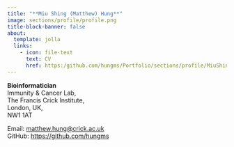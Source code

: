 ```yaml
---
title: "**Miu Shing (Matthew) Hung**"
image: sections/profile/profile.png
title-block-banner: false
about:
  template: jolla
  links:
    - icon: file-text
      text: CV
      href: https:/github.com/hungms/Portfolio/sections/profile/MiuShingHungCV2024.pdf
---
```


**Bioinformatician**  
Immunity & Cancer Lab,  
The Francis Crick Institute,  
London, UK,  
NW1 1AT  
  
Email: [matthew.hung@crick.ac.uk](matthew.hung@crick.ac.uk)  
GitHub: [https://github.com/hungms](https://github.com/hungms)  